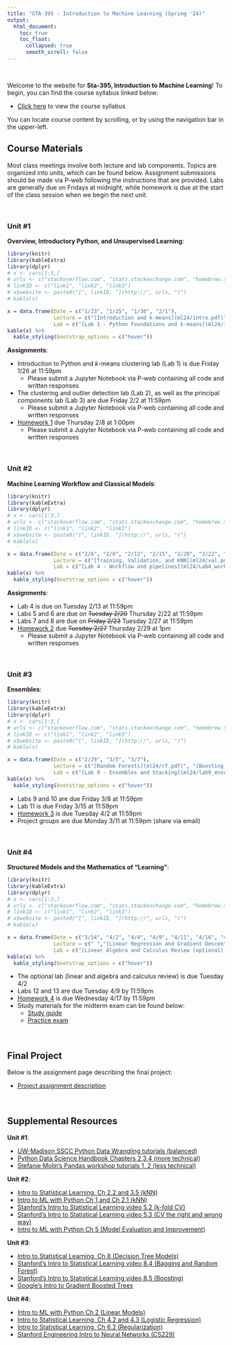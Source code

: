 ```yaml
---
title: "STA-395 - Introduction to Machine Learning (Spring '24)"
output:
  html_document:
    toc: true
    toc_float:
      collapsed: true
      smooth_scroll: false
---
```


$~$

Welcome to the website for **Sta-395, Introduction to Machine Learning**! To begin, you can find the course syllabus linked below:

- [Click here](syllabusML24.html) to view the course syllabus

You can locate course content by scrolling, or by using the navigation bar in the upper-left.

## Course Materials

Most class meetings involve both lecture and lab components. Topics are organized into units, which can be found below. Assignment submissions should be made via P-web following the instructions that are provided. Labs are generally due on Fridays at midnight, while homework is due at the start of the class session when we begin the next unit.

$~$

### Unit #1 

**Overview, Introductory Python, and Unsupervised Learning**:

```r
library(knitr)
library(kableExtra)
library(dplyr)
# x <- cars[1:3,]
# urls <- c("stackoverflow.com", "stats.stackexchange.com", "homebrew.stackexchange.com")
# linkID <- c("link1", "link2", "link3")
# x$website <- paste0("[", linkID, "](http://", urls, ")")
# kable(x)

x = data.frame(Date = c("1/23", "1/25", "1/30", "2/1"), 
               Lecture = c("[Introduction and k-means](ml24/intro.pdf)", " ", "[Hierarchical clustering and DBSCAN](ml24/dbscan.pdf)", "[Principal Components (guest lecture)](ml24/PCA.pdf)"),
               Lab = c("[Lab 1 - Python Foundations and k-means](ml24/intro_clustering.html)", "Continue Lab 1", "[Lab 2 - More Clustering](ml24/lab2_clustering.html)", "[Lab 3 - Principal Components](ml24/lab3_pca.html)"))
kable(x) %>%
  kable_styling(bootstrap_options = c("hover"))
```

**Assignments**:

- Introduction to Python and $k$-means clustering lab (Lab 1) is due Friday 1/26 at 11:59pm
    - Please submit a Jupyter Notebook via P-web containing all code and written responses
- The clustering and outlier detection lab (Lab 2), as well as the principal components lab (Lab 3) are due Friday 2/2 at 11:59pm
    - Please submit a Jupyter Notebook via P-web containing all code and written responses
- [Homework 1](ml24/hw1.html) due Thursday 2/8 at 1:00pm
    - Please submit a Jupyter Notebook via P-web containing all code and written responses

$~$

### Unit #2 

**Machine Learning Workflow and Classical Models**:

```r
library(knitr)
library(kableExtra)
library(dplyr)
# x <- cars[1:3,]
# urls <- c("stackoverflow.com", "stats.stackexchange.com", "homebrew.stackexchange.com")
# linkID <- c("link1", "link2", "link3")
# x$website <- paste0("[", linkID, "](http://", urls, ")")
# kable(x)

x = data.frame(Date = c("2/6", "2/8", "2/13", "2/15", "2/20", "2/22", "2/27"), 
               Lecture = c("[Training, Validation, and KNN](ml24/val.pdf)", " ", "[Cross-validation](ml24/cv.pdf)", "[Classifier Performance](ml24/perform.pdf)", "[Decision Trees](ml24/trees.pdf)", "[Support Vector Machines](ml24/svm.pdf)", " "),
               Lab = c("[Lab 4 - Workflow and pipelines](ml24/Lab4_workflow.html)", "Continue Lab 4", "[Lab 5 - Cross-validation](ml24/lab5_cv.html)", "[Lab 6 - Classifier Performance](ml24/lab6_perform.html)", "[Lab 7 - Decision Trees](ml24/lab7_trees.html)", "[Lab 8 - SVMs](ml24/lab8_svm.html)", "Finish labs 7 and 8"))
kable(x) %>%
  kable_styling(bootstrap_options = c("hover"))
```

**Assignments**:

- Lab 4 is due on Tuesday 2/13 at 11:59pm
- Labs 5 and 6 are due on ~~Tuesday 2/20~~ Thursday 2/22 at 11:59pm
- Labs 7 and 8 are due on ~~Friday 2/23~~ Tuesday 2/27 at 11:59pm
- [Homework 2](ml24/hw2.html) due ~~Tuesday 2/27~~ Thursday 2/29 at 1pm
    - Please submit a Jupyter Notebook via P-web containing all code and written responses

$~$

### Unit #3 

**Ensembles**:

```r
library(knitr)
library(kableExtra)
library(dplyr)
# x <- cars[1:3,]
# urls <- c("stackoverflow.com", "stats.stackexchange.com", "homebrew.stackexchange.com")
# linkID <- c("link1", "link2", "link3")
# x$website <- paste0("[", linkID, "](http://", urls, ")")
# kable(x)

x = data.frame(Date = c("2/29", "3/5", "3/7"), 
               Lecture = c("[Random Forests](ml24/rf.pdf)", "[Boosting](ml24/boost.pdf)", " "),
               Lab = c("[Lab 9 - Ensembles and Stacking](ml24/lab9_ensembles.html)", "[Lab 10 - XGBoost](ml24/lab10_boosting.html)", "[Lab 11 - Feature Engineering](ml24/lab11_feature_engineering.html)"))
kable(x) %>%
  kable_styling(bootstrap_options = c("hover"))
```

- Labs 9 and 10 are due Friday 3/8 at 11:59pm
- Lab 11 is due Friday 3/15 at 11:59pm
- [Homework 3](ml24/hw3.html) is due Tuesday 4/2 at 11:59pm
- Project groups are due Monday 3/11 at 11:59pm (share via email)

$~$

### Unit #4

**Structured Models and the Mathematics of "Learning"**:

```r
library(knitr)
library(kableExtra)
library(dplyr)
# x <- cars[1:3,]
# urls <- c("stackoverflow.com", "stats.stackexchange.com", "homebrew.stackexchange.com")
# linkID <- c("link1", "link2", "link3")
# x$website <- paste0("[", linkID, "](http://", urls, ")")
# kable(x)

x = data.frame(Date = c("3/14", "4/2", "4/4", "4/9", "4/11", "4/16", "4/18"), 
               Lecture = c(" ","[Linear Regression and Gradient Descent Algorithms](ml24/lm.pdf)", "[Logistic and Softmax Regression](ml24/glm.pdf)", "Regularization", "Artificial Neural Networks", "Review/catch up", "Exam"),
               Lab = c("[Linear Algebra and Calculus Review (optional)](ml24/linear.html)", "[Lab 12 - Linear Regression and Gradient Descent](ml24/lab12_lm.html)", "[Lab 13 - Logistic Regression and Stochastic Gradient Descent](ml24/lab13_glm.html)", "Lasso, Ridge, and Elastic Net", " ", " ", "Exam"))
kable(x) %>%
  kable_styling(bootstrap_options = c("hover"))
```

- The optional lab (linear and algebra and calculus review) is due Tuesday 4/2
- Labs 12 and 13 are due Tuesday 4/9 by 11:59pm
- [Homework 4](ml24/hw4.html) is due Wednesday 4/17 by 11:59pm
- Study materials for the midterm exam can be found below:
    - [Study guide](ml24/Exam_Study_Guide.pdf)
    - [Practice exam](ml24/Practice_Exam.pdf)

$~$

## Final Project 

Below is the assignment page describing the final project:

- [Project assignment description](ml24/final_project.pdf)

$~$

## Supplemental Resources

**Unit #1**:

- [UW-Madison SSCC Python Data Wrangling tutorials (balanced)](https://sscc.wisc.edu/sscc/pubs/dwp/Python_Fundamentals.html)
- [Python Data Science Handbook Chapters 2,3,4 (more technical)](https://jakevdp.github.io/PythonDataScienceHandbook/)
- [Stefanie Molin's Pandas workshop tutorials 1, 2 (less technical)](https://github.com/stefmolin/pandas-workshop)

**Unit #2**:

- [Intro to Statistical Learning, Ch 2.2 and 3.5 (kNN)](https://hastie.su.domains/ISLR2/ISLRv2_website.pdf)
- [Intro to ML with Python Ch 1 and Ch 2.1 (kNN)](https://github.com/amueller/introduction_to_ml_with_python)
- [Stanford's Intro to Statistical Learning video 5.2 (k-fold CV)](https://www.youtube.com/watch?v=AMfvd_hLssE&list=PLoROMvodv4rOzrYsAxzQyHb8n_RWNuS1e&index=28)
- [Stanford's Intro to Statistical Learning video 5.3 (CV the right and wrong way)](hhttps://www.youtube.com/watch?v=jgoa28FR__Y&list=PLoROMvodv4rOzrYsAxzQyHb8n_RWNuS1e&index=29)
- [Intro to ML with Python Ch 5 (Model Evaluation and Improvement)](https://github.com/amueller/introduction_to_ml_with_python)

**Unit #3**:

- [Intro to Statistical Learning, Ch 8 (Decision Tree Models)](https://hastie.su.domains/ISLR2/ISLRv2_website.pdf)
- [Stanford's Intro to Statistical Learning video 8.4 (Bagging and Random Forest)](https://www.youtube.com/watch?v=_cKAxjnInfA&list=PLoROMvodv4rOzrYsAxzQyHb8n_RWNuS1e&index=57)
- [Stanford's Intro to Statistical Learning video 8.5 (Boosting)](https://www.youtube.com/watch?v=_cKAxjnInfA&list=PLoROMvodv4rOzrYsAxzQyHb8n_RWNuS1e&index=58)
- [Google's Intro to Gradient Boosted Trees](https://developers.google.com/machine-learning/decision-forests/intro-to-gbdt)

**Unit #4**:

- [Intro to ML with Python Ch 2 (Linear Models)](https://github.com/amueller/introduction_to_ml_with_python)
- [Intro to Statistical Learning, Ch 4.2 and 4.3 (Logistic Regression)](https://hastie.su.domains/ISLR2/ISLRv2_website.pdf)
- [Intro to Statistical Learning, Ch 6.2 (Regularization)](https://hastie.su.domains/ISLR2/ISLRv2_website.pdf)
- [Stanford Engineering Intro to Neural Networks (CS229)](https://www.youtube.com/watch?v=MfIjxPh6Pys)
